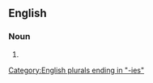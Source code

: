 ==English==

===Noun===
{{head|en|noun plural form}}

# {{plural of|acridity|lang=en}}

[[Category:English plurals ending in "-ies"]]